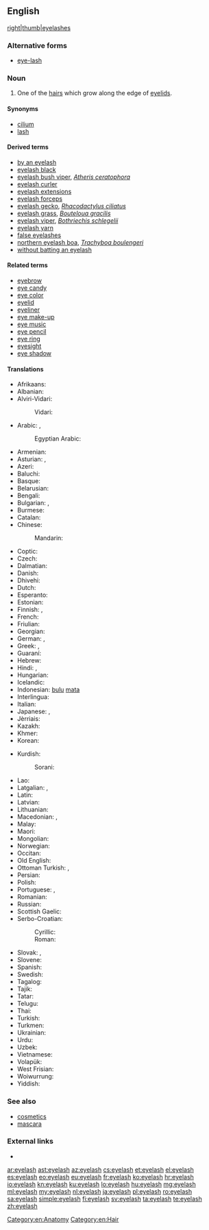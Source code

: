 ==English==
{{wikipedia}}
[[file:Cils.jpg|right|thumb|eyelashes]]

===Alternative forms===
* [[eye-lash]]

===Noun===
{{en-noun|es}}

# One of the [[hair]]s which grow along the edge of [[eyelid]]s.

====Synonyms====
* [[cilium]]
* [[lash]]

====Derived terms====
* [[by an eyelash]]
* [[eyelash black]]
* [[eyelash bush viper]], ''[[Atheris ceratophora]]''
* [[eyelash curler]]
* [[eyelash extensions]]
* [[eyelash forceps]]
* [[eyelash gecko]], ''[[Rhacodactylus ciliatus]]''
* [[eyelash grass]], ''[[Bouteloua gracilis]]''
* [[eyelash viper]], ''[[Bothriechis schlegelii]]''
* [[eyelash yarn]]
* [[false eyelashes]]
* [[northern eyelash boa]], ''[[Trachyboa boulengeri]]''
* [[without batting an eyelash]]

====Related terms====
* [[eyebrow]]
* [[eye candy]]
* [[eye color]]
* [[eyelid]]
* [[eyeliner]]
* [[eye make-up]]
* [[eye music]]
* [[eye pencil]]
* [[eye ring]]
* [[eyesight]]
* [[eye shadow]]

====Translations====
{{trans-top|hair growing on the edge of an eyelid}}
* Afrikaans: {{t|af|wimper}}
* Albanian: {{t|sq|qerpik|m}}
* Alviri-Vidari:
*: Vidari: {{t|avd|مجه|tr=mojje}}
* Arabic: {{t|ar|رمش|tr=rimš|sc=Arab}}, {{qualifier|collective}} {{t|ar|هدب|m|tr=hudb|sc=Arab}}
*: Egyptian Arabic: {{t|arz|رمش|m|tr=remš|sc=Arab}}
* Armenian: {{t|hy|թարթիչ|tr=t'art'ič}}
* Asturian: {{t+|ast|pestaña|f}}, {{t|ast|pistaña|f}}
* Azeri: {{t+|az|kirpik}}
* Baluchi: {{t|bal|مچاچ}}
* Basque: {{t+|eu|betile}}
* Belarusian: {{t|be|вейка|f|tr=véjka|sc=Cyrl}}
* Bengali: {{t|bn|রশ্মি|tr=rôshmi|sc=Beng}}
* Bulgarian: {{t+|bg|мигла|f|tr=mígla|sc=Cyrl}}, {{t|bg|ресница|f|tr=resníca|sc=Cyrl}}
* Burmese: {{t+|my|မျက်တောင်|tr=mje' taun.|sc=Mymr}}
* Catalan: {{t|ca|pestanya}}
* Chinese:
*: Mandarin: {{t+|cmn|睫毛|tr=jiémáo|sc=Hani}}
* Coptic: {{t|cop|ⲛⲟϩ|m-p|tr=noh}}
* Czech: {{t+|cs|řasa|f}}
* Dalmatian: {{t|dlm|čeja|f}}
* Danish: {{t+|da|øjenvippe|c}}
* Dhivehi: {{t-needed|dv}}
* Dutch: {{t+|nl|wimper|m}}
* Esperanto: {{t|eo|okulharo}}
* Estonian: {{t|et|ripsmed}}
* Finnish: {{t+|fi|silmäripsi}}, {{t+|fi|ripsi}}
* French: {{t+|fr|cil|m}}
* Friulian: {{t|fur|cee|f}}
* Georgian: {{t|ka|წამწამი|tr=camcami|sc=Geor}}
* German: {{t+|de|Wimper|f}}, {{t|de|Augenwimper|f}}
* Greek: {{t+|el|βλεφαρίδα|f|tr=vlefarída}}, {{qualifier|informal}} {{t+|el|ματόκλαδο|n|tr=matóklado}}
* Guaraní: {{t|gn|topea}}
* Hebrew: {{t|he|ריס|m|tr=ris}}
* Hindi: {{t|hi|पपनी|f|tr=papnī}}, {{t|hi|पलक|m|tr=palak}}
* Hungarian: {{t+|hu|szempilla}}
* Icelandic: {{t|is|augnhár|n}}
* Indonesian: [[bulu]] [[mata]]
* Interlingua: {{t-needed|ia}}
* Italian: {{t|it|ciglio|m}}
* Japanese: {{t+|ja|まつげ|tr=matsuge|sc=Jpan}}, {{t+|ja|睫毛|tr=まつげ, matsuge|sc=Jpan}}
* Jèrriais: {{t|roa-jer|paûpil'ye|f}}
* Kazakh: {{t-needed|kk}}
* Khmer: {{t|km|រោមភ្នែក|tr=room pnɛɛk|sc=Khmr}}
* Korean: {{t|ko|속눈썹|sc=Kore}}
{{trans-mid}}
* Kurdish:
*: Sorani: {{t+|ku|برژانگ|tr=birjang|sc=ku-Arab}}
* Lao: {{t+|lo|ຂົນຕາ|tr=khon tā|sc=Laoo}}
* Latgalian: {{t|ltg|raudzeņš}}, {{t|ltg|brovs}}
* Latin: {{t|la|cilia|n-p}}
* Latvian: {{t|lv|skropsta}}
* Lithuanian: {{t|lt|blakstiena|f}}
* Macedonian: {{t|mk|ресница|f|tr=résnica|sc=Cyrl}}, {{t|mk|трепка|f|tr=trépka|sc=Cyrl}}
* Malay: {{t|ms|bulu mata}}
* Maori: {{t|mi|kamo}}
* Mongolian: {{t|mn|сормуус|tr=sormuus|sc=Cyrl}}
* Norwegian: {{t|no|øyenvipper|p}}
* Occitan: {{t-needed|oc}}
* Old English: {{t|ang|brū}}
* Ottoman Turkish: {{t|ota|كرپك|tr=kirpik|sc=ota-Arab}}, {{t|ota|مژه|tr=müje|sc=ota-Arab}}
* Persian: {{t+|fa|مژه|tr=može|sc=fa-Arab}}
* Polish: {{t+|pl|rzęsa|f}}
* Portuguese: {{t+|pt|cílio|m}}, {{t+|pt|pestana|f}}
* Romanian: {{t|ro|geană|f}}
* Russian: {{t+|ru|ресница|f|tr=resníca}}
* Scottish Gaelic: {{t|gd|rosg|m}}
* Serbo-Croatian:
*: Cyrillic: {{t|sh|трепавица|f}}
*: Roman: {{t|sh|trepavica|f}}
* Slovak: {{t|sk|riasa|f}}, {{t|sk|mihalnica}}
* Slovene: {{t+|sl|trepalnica|f}}
* Spanish: {{t+|es|pestaña|f}}
* Swedish: {{t+|sv|ögonfrans|c}}
* Tagalog: {{t|tl|pilikmatá}}
* Tajik: {{t-needed|tg}}
* Tatar: {{t+|tt|керфек|tr=kerfek|sc=Cyrl}}
* Telugu: {{t-needed|te}}
* Thai: {{t|th|ขนตา|tr=kŏn dtaa|sc=Thai}}
* Turkish: {{t+|tr|kirpik}}
* Turkmen: {{t|tk|kirpik}}
* Ukrainian: {{t|uk|вія|f|tr=víja|sc=Cyrl}}
* Urdu: {{t|ur|پپنی|f|tr=papnī}}
* Uzbek: {{t-needed|uz}}
* Vietnamese: {{t+|vi|lông mi}}
* Volapük: {{t|vo|logalipaher}} {{qualifier|[[logalip]] + {{l|vo|-a}} + {{l|vo|her}}}}
* West Frisian: {{t|fy|teister}}
* Woiwurrung: {{t|wyi|yit-yita-mirring}}
* Yiddish: {{t|yi|וויִע|f|tr=viye|sc=Hebr}}
{{trans-bottom}}

===See also===
* [[cosmetics]]
* [[mascara]]

===External links===
* {{pedialite}}

[[Category:en:Anatomy]]
[[Category:en:Hair]]

[[ar:eyelash]]
[[ast:eyelash]]
[[az:eyelash]]
[[cs:eyelash]]
[[et:eyelash]]
[[el:eyelash]]
[[es:eyelash]]
[[eo:eyelash]]
[[eu:eyelash]]
[[fr:eyelash]]
[[ko:eyelash]]
[[hr:eyelash]]
[[io:eyelash]]
[[kn:eyelash]]
[[ku:eyelash]]
[[lo:eyelash]]
[[hu:eyelash]]
[[mg:eyelash]]
[[ml:eyelash]]
[[my:eyelash]]
[[nl:eyelash]]
[[ja:eyelash]]
[[pl:eyelash]]
[[ro:eyelash]]
[[sa:eyelash]]
[[simple:eyelash]]
[[fi:eyelash]]
[[sv:eyelash]]
[[ta:eyelash]]
[[te:eyelash]]
[[zh:eyelash]]